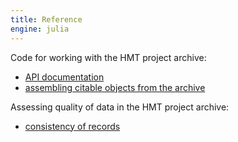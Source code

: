 ```yaml
---
title: Reference
engine: julia
---
```



Code for working with the HMT project archive:

- [API documentation](./apis.qmd)
- [assembling citable objects from the archive](./components.qmd)

Assessing quality of data in the HMT project archive:

- [consistency of records](./quality-overview.qmd)